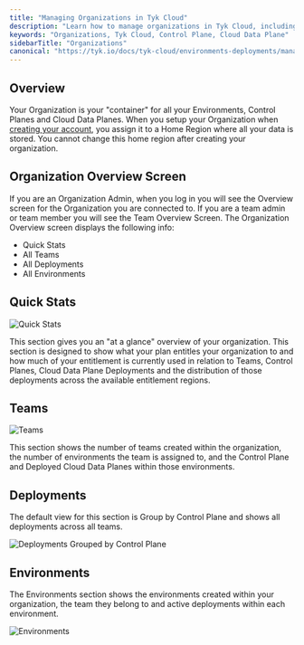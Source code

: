 ```yaml
---
title: "Managing Organizations in Tyk Cloud"
description: "Learn how to manage organizations in Tyk Cloud, including organization, teams, deployments, and environments."
keywords: "Organizations, Tyk Cloud, Control Plane, Cloud Data Plane"
sidebarTitle: "Organizations"
canonical: "https://tyk.io/docs/tyk-cloud/environments-deployments/managing-organisations"
---
```


## Overview

Your Organization is your "container" for all your Environments, Control Planes and Cloud Data Planes. When you setup your Organization when [creating your account](/5.9/getting-started/create-account), you assign it to a Home Region where all your data is stored. You cannot change this home region after creating your organization.

## Organization Overview Screen

If you are an Organization Admin, when you log in you will see the Overview screen for the Organization you are connected to. If you are a team admin or team member you will see the Team Overview Screen. The Organization Overview screen displays the following info:

* Quick Stats
* All Teams
* All Deployments
* All Environments


## Quick Stats

<img src="/img/admin/tyk-cloud-org-overview.png" alt="Quick Stats" />

This section gives you an "at a glance" overview of your organization. This section is designed to show what your plan entitles your organization to and how much of your entitlement is currently used in relation to Teams, Control Planes, Cloud Data Plane Deployments and the distribution of those deployments across the available entitlement regions.

## Teams

<img src="/img/admin/tyk-cloud-org-teams.png" alt="Teams" />

This section shows the number of teams created within the organization, the number of environments the team is assigned to, and the Control Plane and Deployed Cloud Data Planes within those environments.

## Deployments

The default view for this section is Group by Control Plane and shows all deployments across all teams.

<img src="/img/admin/tyk-cloud-org-deployments.png" alt="Deployments Grouped by Control Plane" />

## Environments

The Environments section shows the environments created within your organization, the team they belong to and active deployments within each environment.

<img src="/img/admin/org_admin_environments.png" alt="Environments" />

